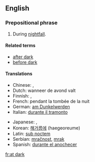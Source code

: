 ==English==

===Prepositional phrase===
{{en-PP|[[at]] [[dark]]}}

# During [[nightfall]].

====Related terms====
* [[after dark]]
* [[before dark]]

====Translations====
{{trans-top|during nightfall}}
* Chinese: {{t|cmn|在黃昏}}, {{t|cmn|在黄昏|tr=zaihuang hun}}
* Dutch: wanneer de avond valt
* Finnish: {{t-|fi|illansuussa}}, {{t-|fi|iltahämärissä}}
* French: pendant la tombée de la nuit
* German: [[am Dunkelwerden]]
* Italian: [[durante il tramonto]]
{{trans-mid}}
* Japanese: {{t+|ja|日暮れ|tr=ひぐれ, higure}}, {{t-|ja|暮れに|tr=ゆうくれに, yūgure ni}}
* Korean: [[해거름에]] (haegeoreume)
* Latin: [[sub noctem]]
* Serbian: [[mračnost]], [[mrak]]
* Spanish: [[durante el anochecer]]
{{trans-bottom}}

[[fr:at dark]]